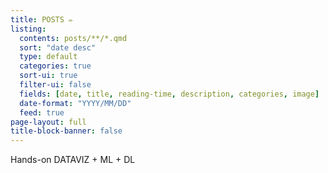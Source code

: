 ```yaml
---
title: POSTS ✏️
listing:
  contents: posts/**/*.qmd
  sort: "date desc"
  type: default
  categories: true
  sort-ui: true
  filter-ui: false
  fields: [date, title, reading-time, description, categories, image]
  date-format: "YYYY/MM/DD"
  feed: true
page-layout: full
title-block-banner: false
---
```


Hands-on DATAVIZ + ML + DL

::: {#sample-listings}
:::
